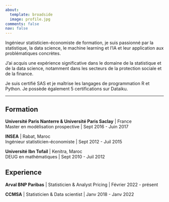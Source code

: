 ```yaml
---
about:
  template: broadside
  image: profile.jpg
comments: false
nav: false
---
```


Ingénieur statisticien-économiste de formation, je suis passionné par la statistique, la data science, le machine learning et l'IA et leur application aux problématiques concrètes. 

J'ai acquis une expérience significative dans le domaine de la statistique et de la data science, notamment dans les secteurs de la protection sociale et de la finance.

Je suis certifié SAS et je maîtrise les langages de programmation R et Python. Je possède également 5 certifications sur Dataiku.
<hr>

## Formation

**Université Paris Nanterre & Université Paris Saclay** \| France <br/> Master en modélisation prospective \| Sept 2016 - Juin 2017

**INSEA** \| Rabat, Maroc <br/> Ingénieur statisticien-économiste \| Sept 2012 - Juil 2015

**Université Ibn Tofail** \| Kenitra, Maroc <br/> DEUG en mathématiques \| Sept 2010 - Juil 2012

## Experience

**Arval BNP Paribas** \| Statisticien & Analyst Pricing \| Février 2022 - présent

**CCMSA** \| Statisticien & Data scientist \| Janv 2018 - Janv 2022





